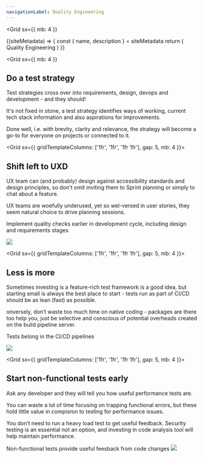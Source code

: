 ```yaml
---
navigationLabel: Quality Engineering
---
```

<Grid
  sx={{
    mb: 4
  }}
>

<SiteMetaData>
  {(siteMetadata) => {
    const { name, description } = siteMetadata
    return (
      <Fragment>
        <Heading variant="styles.h1">Quality Engineering</Heading>
      </Fragment>
    )
  }}
</SiteMetaData>
</Grid>

<Grid
  sx={{
    mb: 4
  }}
>
<Box>

## Do a test strategy

<Message variant='secondary' mb={4}>Test strategies cross over into requirements, design, devops and development - and they should!</Message>

It's not fixed in stone, a <Link href="https://condescending-jepsen-e639a6.netlify.app/teststrategy/">test strategy</Link> identifies ways of working, current tech stack information and also aspirations for improvements.

Done well, i.e. with brevity, clarity and relevance, the strategy will become a go-to for everyone on projects or connected to it.

</Box>
</Grid>

<Grid  sx={{ gridTemplateColumns: ['1fr', '1fr', '1fr 1fr'], gap: 5, mb: 4 }}>  

<Box>

## Shift left to UXD

UX team can (and probably) design against accessibility standards and design principles, so don't omit inviting them to Sprint planning or simply to chat about a feature. 

UX teams are woefully underused, yet so wel-versed in user stories, they seem natural choice to drive planning sessions.
</Box>
<Box>

<Message variant='secondary' mb={4}>Implement quality checks earlier in development cycle, including design and requirements stages</Message>

<Image src="https://raw.githubusercontent.com/jaffamonkey/gatsby-theme-terminal/main/static/images/cicd.png" />

</Box>
</Grid>

<Grid  sx={{ gridTemplateColumns: ['1fr', '1fr', '1fr 1fr'], gap: 5, mb: 4 }}>  
<Box>

## Less is more

Sometimes investing is a feature-rich test framework is a good idea, but starting small is always the best place to start - tests run as part of CI/CD should be as lean (fast) as possible.

onversely, don’t waste too much time on native coding - packages are there too help you, just be selective and conscious of potential overheads created on the build pipeline server.
</Box>
<Box>

<Message variant='success' mb={4}>Tests belong in the CI/CD pipelines</Message>

<Image src="https://raw.githubusercontent.com/jaffamonkey/gatsby-theme-terminal/main/static/images/cicd.png" />

</Box>
</Grid>

<Grid  sx={{ gridTemplateColumns: ['1fr', '1fr', '1fr 1fr'], gap: 5, mb: 4 }}>  
<Box>

## Start non-functional tests early

Ask any developer and they will tell you how useful performance tests are.

You can  waste a lot of time focusing on trapping functional errors, but these hold little value in compisron to testing for performance issues.

You don’t need to run a heavy load test to get useful feedback. Security testing is an essential not an option, and investing in code analysis tool will help maintain  performance.
</Box>
<Box>

<Message variant='primary' mb={4}>
  Non-functional tests provide useful feesback from code changes
</Message>

<Image src="https://raw.githubusercontent.com/jaffamonkey/gatsby-theme-terminal/main/static/images/cicd.png" />
</Box>
</Grid>
